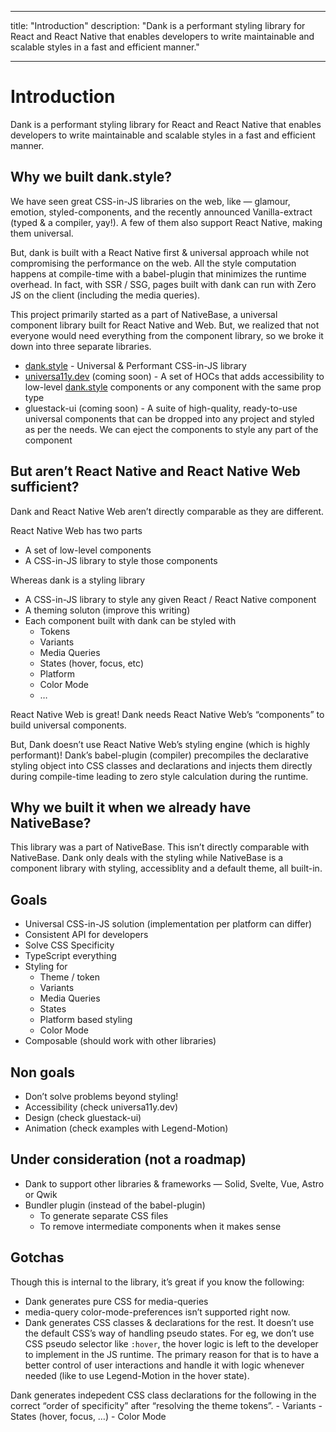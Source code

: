
<Meta title="Overview/Introduction" />

---

title: "Introduction"
description: "Dank is a performant styling library for React and React Native that enables developers to write maintainable and scalable styles in a fast and efficient manner."

---

# Introduction

Dank is a performant styling library for React and React Native that enables developers to write maintainable and scalable styles in a fast and efficient manner.

## Why we built dank.style?

We have seen great CSS-in-JS libraries on the web, like — glamour, emotion, styled-components, and the recently announced Vanilla-extract (typed & a compiler, yay!). A few of them also support React Native, making them universal.

But, dank is built with a React Native first & universal approach while not compromising the performance on the web. All the style computation happens at compile-time with a babel-plugin that minimizes the runtime overhead. In fact, with SSR / SSG, pages built with dank can run with Zero JS on the client (including the media queries).

This project primarily started as a part of NativeBase, a universal component library built for React Native and Web. But, we realized that not everyone would need everything from the component library, so we broke it down into three separate libraries.

- [dank.style](http://dank.style) - Universal & Performant CSS-in-JS library
- [universa11y.dev](http://universa11y.dev) (coming soon) - A set of HOCs that adds accessibility to low-level [dank.style](http://dank.style) components or any component with the same prop type
- gluestack-ui (coming soon) - A suite of high-quality, ready-to-use universal components that can be dropped into any project and styled as per the needs. We can eject the components to style any part of the component

## But aren’t React Native and React Native Web sufficient?

Dank and React Native Web aren’t directly comparable as they are different.

React Native Web has two parts

- A set of low-level components
- A CSS-in-JS library to style those components

Whereas dank is a styling library

- A CSS-in-JS library to style any given React / React Native component
- A theming soluton (improve this writing)
- Each component built with dank can be styled with
  - Tokens
  - Variants
  - Media Queries
  - States (hover, focus, etc)
  - Platform
  - Color Mode
  - …

React Native Web is great! Dank needs React Native Web’s “components” to build universal components.

But, Dank doesn’t use React Native Web’s styling engine (which is highly performant)! Dank’s babel-plugin (compiler) precompiles the declarative styling object into CSS classes and declarations and injects them directly during compile-time leading to zero style calculation during the runtime.

## Why we built it when we already have NativeBase?

This library was a part of NativeBase. This isn’t directly comparable with NativeBase. Dank only deals with the styling while NativeBase is a component library with styling, accessiblity and a default theme, all built-in.

## Goals

- Universal CSS-in-JS solution (implementation per platform can differ)
- Consistent API for developers
- Solve CSS Specificity
- TypeScript everything
- Styling for
  - Theme / token
  - Variants
  - Media Queries
  - States
  - Platform based styling
  - Color Mode
- Composable (should work with other libraries)

## Non goals

- Don’t solve problems beyond styling!
- Accessibility (check universa11y.dev)
- Design (check gluestack-ui)
- Animation (check examples with Legend-Motion)

## Under consideration (not a roadmap)

- Dank to support other libraries & frameworks — Solid, Svelte, Vue, Astro or Qwik
- Bundler plugin (instead of the babel-plugin)
  - To generate separate CSS files
  - To remove intermediate components when it makes sense

## Gotchas

Though this is internal to the library, it’s great if you know the following:

- Dank generates pure CSS for media-queries
- media-query color-mode-preferences isn’t supported right now.
- Dank generates CSS classes & declarations for the rest. It doesn’t use the default CSS’s way of handling pseudo states. For eg, we don’t use CSS pseudo selector like `:hover`, the hover logic is left to the developer to implement in the JS runtime. The primary reason for that is to have a better control of user interactions and handle it with logic whenever needed (like to use Legend-Motion in the hover state).

Dank generates indepedent CSS class declarations for the following in the correct “order of specificity” after “resolving the theme tokens”. - Variants - States (hover, focus, …) - Color Mode
